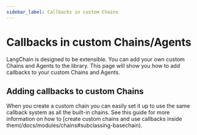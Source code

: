 ```yaml
---
sidebar_label: Callbacks in custom Chains
---
```


# Callbacks in custom Chains/Agents

LangChain is designed to be extensible. You can add your own custom Chains and Agents to the library. This page will show you how to add callbacks to your custom Chains and Agents.

## Adding callbacks to custom Chains

When you create a custom chain you can easily set it up to use the same callback system as all the built-in chains. See this guide for more information on how to [create custom chains and use callbacks inside them(/docs/modules/chains#subclassing-basechain).
